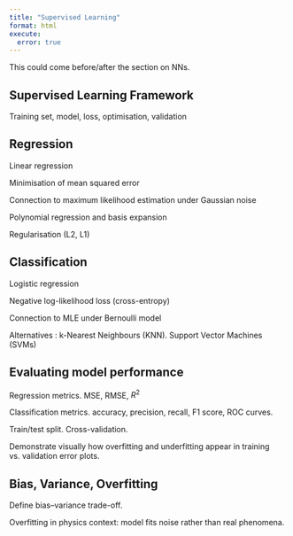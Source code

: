 ```yaml
---
title: "Supervised Learning"
format: html
execute:
  error: true
---
```


This could come before/after the section on NNs.

## Supervised Learning Framework

Training set, model, loss, optimisation, validation


## Regression

Linear regression

Minimisation of mean squared error

Connection to maximum likelihood estimation under Gaussian noise

Polynomial regression and basis expansion

Regularisation (L2, L1)

## Classification

Logistic regression

Negative log-likelihood loss (cross-entropy)

Connection to MLE under Bernoulli model

Alternatives : k-Nearest Neighbours (KNN). Support Vector Machines (SVMs)

## Evaluating model performance

Regression metrics. MSE, RMSE, $R^2$

Classification metrics. accuracy, precision, recall, F1 score, ROC curves.

Train/test split.  Cross-validation.

Demonstrate visually how overfitting and underfitting appear in training vs. validation error plots.

## Bias, Variance, Overfitting

Define bias–variance trade-off.

Overfitting in physics context: model fits noise rather than real phenomena.
